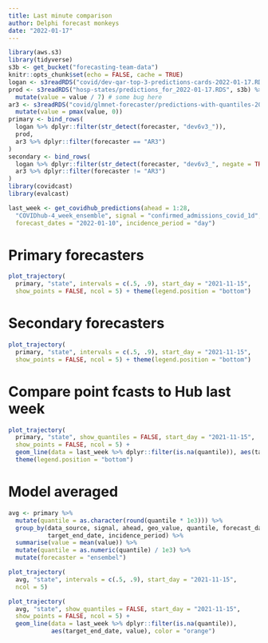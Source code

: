 ```yaml
---
title: Last minute comparison
author: Delphi forecast monkeys
date: "2022-01-17"
---
```



```r
library(aws.s3)
library(tidyverse)
s3b <- get_bucket("forecasting-team-data")
knitr::opts_chunk$set(echo = FALSE, cache = TRUE)
logan <- s3readRDS("covid/dev-qar-top-3-predictions-cards-2022-01-17.RDS", s3b)
prod <- s3readRDS("hosp-states/predictions_for_2022-01-17.RDS", s3b) %>%
  mutate(value = value / 7) # some bug here
ar3 <- s3readRDS("covid/glmnet-forecaster/predictions-with-quantiles-2022-01-17.RDS", s3b) %>%
  mutate(value = pmax(value, 0))
primary <- bind_rows(
  logan %>% dplyr::filter(str_detect(forecaster, "dev6v3_")),
  prod,
  ar3 %>% dplyr::filter(forecaster == "AR3")
)
secondary <- bind_rows(
  logan %>% dplyr::filter(str_detect(forecaster, "dev6v3_", negate = TRUE)),
  ar3 %>% dplyr::filter(forecaster != "AR3")
)
library(covidcast)
library(evalcast)

last_week <- get_covidhub_predictions(ahead = 1:28,
  "COVIDhub-4_week_ensemble", signal = "confirmed_admissions_covid_1d",
  forecast_dates = "2022-01-10", incidence_period = "day")
```

# Primary forecasters

```r
plot_trajectory(
  primary, "state", intervals = c(.5, .9), start_day = "2021-11-15",
  show_points = FALSE, ncol = 5) + theme(legend.position = "bottom")
```

# Secondary forecasters

```r
plot_trajectory(
  primary, "state", intervals = c(.5, .9), start_day = "2021-11-15",
  show_points = FALSE, ncol = 5) + theme(legend.position = "bottom")
```

# Compare point fcasts to Hub last week

```r
plot_trajectory(
  primary, "state", show_quantiles = FALSE, start_day = "2021-11-15",
  show_points = FALSE, ncol = 5) +
  geom_line(data = last_week %>% dplyr::filter(is.na(quantile)), aes(target_end_date, value), color = "orange") +
  theme(legend.position = "bottom")
```

# Model averaged

```r
avg <- primary %>%
  mutate(quantile = as.character(round(quantile * 1e3))) %>%
  group_by(data_source, signal, ahead, geo_value, quantile, forecast_date,
           target_end_date, incidence_period) %>%
  summarise(value = mean(value)) %>%
  mutate(quantile = as.numeric(quantile) / 1e3) %>%
  mutate(forecaster = "ensembel")

plot_trajectory(
  avg, "state", intervals = c(.5, .9), start_day = "2021-11-15",
  ncol = 5)
```


```r
plot_trajectory(
  avg, "state", show_quantiles = FALSE, start_day = "2021-11-15",
  show_points = FALSE, ncol = 5) +
  geom_line(data = last_week %>% dplyr::filter(is.na(quantile)), 
            aes(target_end_date, value), color = "orange")
```

